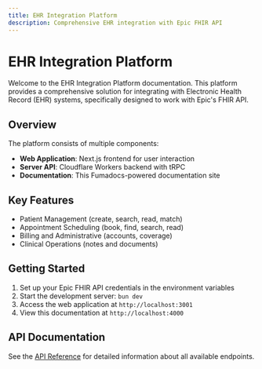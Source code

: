 ```yaml
---
title: EHR Integration Platform
description: Comprehensive EHR integration with Epic FHIR API
---
```


# EHR Integration Platform

Welcome to the EHR Integration Platform documentation. This platform provides a comprehensive solution for integrating with Electronic Health Record (EHR) systems, specifically designed to work with Epic's FHIR API.

## Overview

The platform consists of multiple components:

- **Web Application**: Next.js frontend for user interaction
- **Server API**: Cloudflare Workers backend with tRPC
- **Documentation**: This Fumadocs-powered documentation site

## Key Features

- Patient Management (create, search, read, match)
- Appointment Scheduling (book, find, search, read)
- Billing and Administrative (accounts, coverage)
- Clinical Operations (notes and documents)

## Getting Started

1. Set up your Epic FHIR API credentials in the environment variables
2. Start the development server: `bun dev`
3. Access the web application at `http://localhost:3001`
4. View this documentation at `http://localhost:4000`

## API Documentation

See the [API Reference](./api) for detailed information about all available endpoints.
